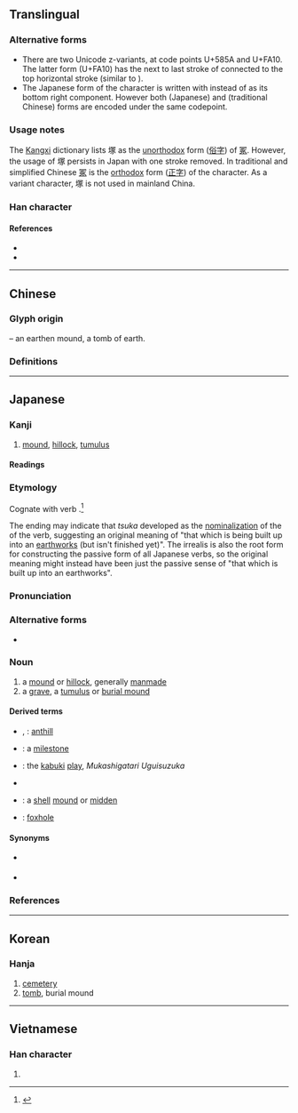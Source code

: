 {{also|冢}}
{{character info/new}}
{{character info/new|0xfa10}}

==Translingual==
{{ja-forms|塚|冢|塚}}

===Alternative forms===
* There are two Unicode z-variants, at code points U+585A and U+FA10. The latter form (U+FA10) has the next to last stroke of {{l|mul|豖}} connected to the top horizontal stroke (similar to {{l|mul|衣}}).
* The Japanese form of the character is written with {{l|mul|豕}} instead of {{l|mul|豖}} as its bottom right component. However both {{lang|ja|塚}} (Japanese) and {{lang|und|sc=Hant|塚}} (traditional Chinese) forms are encoded under the same codepoint.

===Usage notes===
The [[Kangxi]] dictionary lists 塚 as the [[unorthodox]] form ([[俗字]]) of [[冢]]. However, the usage of 塚 persists in Japan with one stroke removed. In traditional and simplified Chinese [[冢]] is the [[orthodox]] form ([[正字]]) of the character. As a variant character, 塚 is not used in mainland China.

===Han character===
{{Han char|rn=32|rad=土|as=10|asj=09|sn=13|snj=12|four=47132|canj=GBMO|ids=⿰土冢(GHTK),⿰土⿱冖豕(J)}}

====References====
* {{Han ref|kx=0236.020|dkj=05345|dj=0473.180|hdz=10476.070|uh=585A|ud=22618|bh=B6EF|bd=46831}}
* {{Han ref|uh=FA10}}

----

==Chinese==

===Glyph origin===
{{Han etym}}
{{Han compound|土|t1=earth|冢|ls=psc|c1=s|c2=p}} – an earthen mound, a tomb of earth.

===Definitions===
{{zh-see|冢|v|[[tomb]], [[burial]] [[mound]]}}

----

==Japanese==

===Kanji===
{{ja-kanji|rs=土10}}

# [[mound]], [[hillock]], [[tumulus]] {{qualifier|implies a manmade origin}}

====Readings====
{{ja-readings
|goon=ちゅう
|kanon=ちょう
|kun=つか-
}}

===Etymology===
<div style="float:right;">
{{wikipedia|lang=ja}}
{{wikipedia|Mound}}
</div>
{{ja-kanjitab|つか|yomi=k}}
Cognate with {{etyl|ojp|ja|sort=つか}} verb {{m|ja|築く|tr=tsuku||to build up using earth and/or stone}}.<ref name="KDJ">{{R:Kokugo Dai Jiten}}</ref>

The {{IPAchar|/a/}} ending may indicate that ''tsuka'' developed as the [[nominalization]] of the {{m|ja|未然形|tr=mizenkei||[[irrealis]] form}} of the verb, suggesting an original meaning of "that which is being built up into an [[earthworks]] (but isn't finished yet)". The irrealis is also the root form for constructing the passive form of all Japanese verbs, so the original meaning might instead have been just the passive sense of "that which is built up into an earthworks".

===Pronunciation===
{{ja-pron|yomi=k|つか|acc=2|dev=1|acc_ref=DJR,NHK}}

===Alternative forms===
* {{ja-l|冢}}

===Noun===
{{ja-noun|つか}}

# a [[mound]] or [[hillock]], generally [[manmade]]
# a [[grave]], a [[tumulus]] or [[burial mound]]

====Derived terms====
{{der-top}}
* {{ja-r|蟻塚|ありづか}}, {{ja-r|垤|ありづか}}: [[anthill]]
* {{ja-r|一里塚|いちりづか}}: a [[milestone]]
* {{ja-r|鶯塚|^うぐいすづか}}: the [[kabuki]] [[play]], ''Mukashigatari Uguisuzuka''
* {{ja-r|鰻塚|うなぎづか}}
* {{ja-r|貝塚|かいづか}}: a [[shell]] [[mound]] or [[midden]]
* {{ja-r|狐塚|きつねづか}}: [[foxhole]]
{{der-bottom}}

====Synonyms====
* {{sense|grave, small burial mound}} {{ja-r|墓|はか}}
* {{sense|tumulus, large burial mound}} {{ja-r|古墳|こふん}}

===References===
<references/>

----

==Korean==

===Hanja===
{{ko-hanja|hangeul=총|rv=chong|mr=ch'ong}}

# [[cemetery]]
# [[tomb]], burial mound

----

==Vietnamese==

===Han character===
{{vi-hantu|[[trủng]]|rs=土0}}

# {{defn|lang=vi|sort=土0}}